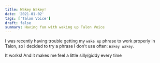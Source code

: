 ```yaml
---
title: Wakey Wakey!
date: '2021-01-02'
tags: ['Talon Voice']
draft: false
summary: Having fun with waking up Talon Voice
---
```


I was recently having trouble getting my `wake up` phrase to work properly in Talon, so I decided to try a phrase I don't use often: `Wakey wakey`.

It works! And it makes me feel a little silly/giddy every time